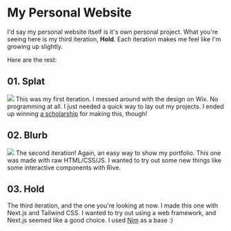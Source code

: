 
# My Personal Website

I'd say my personal website itself is it's own personal project. 
What you're seeing here is my third iteration, **Hold**. Each iteration makes me feel like I'm growing up slightly.

Here are the rest:

## 01. Splat
![](https://i.imgur.com/KCH2Vve.png)
This was my first iteration. I messed around with the design on Wix. No programming at all. I just needed a quick way to lay out my projects.
I ended up winning [a scholarship](https://www.loungelizard.com/news/lounge-lizard-spring-2023-website-design-scholarship-winner-jadden-picardal/)
for making this, though!

## 02. Blurb
![](https://i.imgur.com/YJqdsKP.png)
The second iteration! Again, an easy way to show my portfolio. This one was made with raw HTML/CSS/JS. I wanted to try out some new things like some interactive components with Rive.

## 03. Hold

The third iteration, and the one you're looking at now. I made this one with Next.js and Tailwind CSS. I wanted to try out using a web framework, and Next.js seemed like a good choice. I used [Nim](https://vercel.com/templates/next.js/nim-minimalist-personal-site) as a base :)